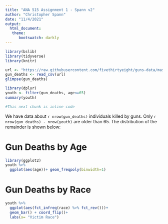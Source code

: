 ---
title: "ANA 515 Assignment 1 - Spann v2"
author: "Christopher Spann"
date: "11/4/2021"
output: 
  html_document:
   theme:
      bootswatch: darkly
---

``` {r, include = FALSE, eval = TRUE}
library(bslib)
library(tidyverse)
library(knitr)
```

```{r, include = FALSE}
url <- "https://raw.githubusercontent.com/fivethirtyeight/guns-data/master/full_data.csv"
gun_deaths <- read_csv(url)
glimpse(gun_deaths)
```

``` {r, include = FALSE}
library(dplyr)
youth <- filter(gun_deaths, age<=65)
summary(youth)
```

```{r, echo = FALSE}
#This next chunk is inline code
```

We have data about `r nrow(gun_deaths)` individuals killed by guns. Only `r nrow(gun_deaths) - nrow(youth)` are older than 65. The distribution of the remainder is shown below:


# Gun Deaths by Age
```{r youth-dist, echo=FALSE}
library(ggplot2)
youth %>%
  ggplot(aes(age))+ geom_freqpoly(binwidth=1)
```

# Gun Deaths by Race
``` {r race-dist, echo=FALSE}
youth %>%
  ggplot(aes(fct_infreq(race) %>% fct_rev()))+
  geom_bar() + coord_flip()+
  labs(x= "Victim Race")
```




